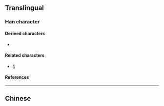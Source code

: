 {{also|鸟|烏}}
{{character info}}
==Translingual==

===Han character===
{{Han char|rn=4|rad=丿|as=03|sn=4|four=27127|canj=PVSM|ids=⿱丿⿹⿺㇉𠃌一}}

====Derived characters====
* {{l|mul|[[𠆿]], [[呜]], [[坞]], [[𬮻]], [[𤆡]], [[钨]], [[𠛆]], [[邬]], [[𫲻]]}}

====Related characters====
* {{l|mul|[[烏]]}} ''({{w|Traditional Chinese}})''

====References====
{{Han ref|kx=0082.051|hdz=10034.100|uh=4E4C}}

----

==Chinese==
{{zh-see|烏}}